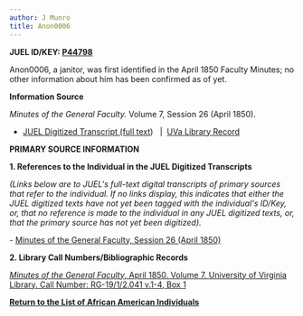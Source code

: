 ```yaml
---
author: J Munro
title: Anon0006
---
```

**JUEL ID/KEY: **[P44798](http://juel.iath.virginia.edu/public_person?person=44798 "P44798")****

Anon0006, a janitor, was first identified in the April 1850 Faculty Minutes; no other information about him has been confirmed as of yet. 

**Information Source**

_Minutes of the General Faculty._ Volume 7, Session 26 (April 1850). 

*   [JUEL Digitized Transcript (full text](http://juel.iath.virginia.edu/node/343?doc=/juel_display/faculty-minutes/Sessions/session-026 "JUEL Digitized Transcript"))   |  [UVa Library Record](http://search.lib.virginia.edu/catalog/u3929405?full_view=true "UVa Library Record")

**PRIMARY SOURCE INFORMATION**

**1\. References to the Individual in the JUEL Digitized Transcripts**

_(Links below are to JUEL's full-text digital transcripts of primary sources that refer to the individual. If no links display, this indicates that either the JUEL digitized texts have not yet been tagged with the individual's ID/Key, or, that no reference is made to the individual in any JUEL digitized texts, or, that the primary source has not yet been digitized)._  

\- [Minutes of the General Faculty, Session 26 (April 1850)](http://juel.iath.virginia.edu/node/343?doc=/juel_display/faculty-minutes/Sessions/session-026 "Faculty Minutes")

**2\. Library Call Numbers/Bibliographic Records**

[_Minutes of the General Faculty_, April 1850. Volume 7. University of Virginia Library. Call Number: RG-19/1/2.041 v.1-4, Box 1](http://search.lib.virginia.edu/catalog/u3929405)

**[Return to the List of African American Individuals](http://juel.iath.virginia.edu/node/367 "Return to the List of African-American Individuals")**